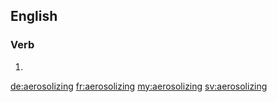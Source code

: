 ==English==

===Verb===
{{head|en}}

# {{present participle of|aerosolize}}

[[de:aerosolizing]]
[[fr:aerosolizing]]
[[my:aerosolizing]]
[[sv:aerosolizing]]